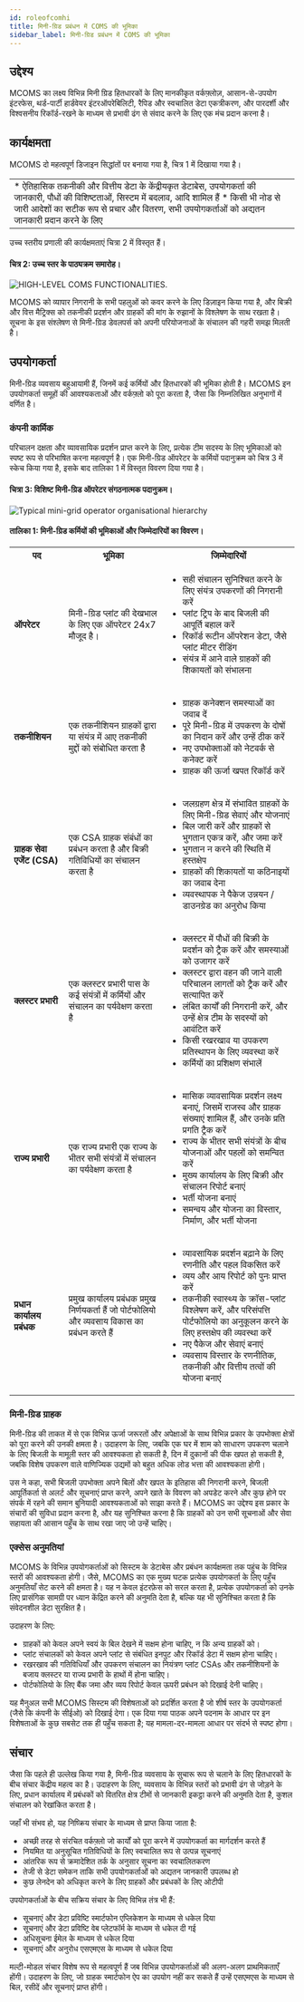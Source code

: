 ```yaml
---
id: roleofcomhi
title: मिनी-ग्रिड प्रबंधन में COMS की भूमिका
sidebar_label: मिनी-ग्रिड प्रबंधन में COMS की भूमिका
---
```


## उद्देश्य
MCOMS का लक्ष्य विभिन्न मिनी ग्रिड हितधारकों के लिए मानकीकृत वर्कफ़्लोज़, आसान-से-उपयोग इंटरफेस, थर्ड-पार्टी हार्डवेयर इंटरऑपरेबिलिटी, रैपिड और स्वचालित डेटा एकत्रीकरण, और पारदर्शी और विश्वसनीय रिकॉर्ड-रखने के माध्यम से प्रभावी ढंग से संवाद करने के लिए एक मंच प्रदान करना है।

## कार्यक्षमता
MCOMS दो महत्वपूर्ण डिजाइन सिद्धांतों पर बनाया गया है, चित्र 1 में दिखाया गया है।

| | |
| - | - |
| * ऐतिहासिक तकनीकी और वित्तीय डेटा के केंद्रीयकृत डेटाबेस, उपयोगकर्ता की जानकारी, पौधों की विशिष्टताओं, सिस्टम में बदलाव, आदि शामिल हैं * किसी भी नोड से जारी आदेशों का सटीक रूप से प्रचार और वितरण, सभी उपयोगकर्ताओं को अद्यतन जानकारी प्रदान करने के लिए |

उच्च स्तरीय प्रणाली की कार्यक्षमताएं चित्रा 2 में विस्तृत हैं।

#### चित्र 2: उच्च स्तर के पाठ्यक्रम समारोह।
![HIGH-LEVEL COMS FUNCTIONALITIES.](./assets/1.2.2Mcomfunc.png)

MCOMS को व्यापार निगरानी के सभी पहलुओं को कवर करने के लिए डिज़ाइन किया गया है, और बिक्री और वित्त मैट्रिक्स को तकनीकी प्रदर्शन और ग्राहकों की मांग के रुझानों के विश्लेषण के साथ रखता है। सूचना के इस संश्लेषण से मिनी-ग्रिड डेवलपर्स को अपनी परियोजनाओं के संचालन की गहरी समझ मिलती है।

## उपयोगकर्ता
मिनी-ग्रिड व्यवसाय बहुआयामी हैं, जिनमें कई कर्मियों और हितधारकों की भूमिका होती है। MCOMS इन उपयोगकर्ता समूहों की आवश्यकताओं और वर्कफ़्लो को पूरा करता है, जैसा कि निम्नलिखित अनुभागों में वर्णित है।

### कंपनी कार्मिक
परिचालन दक्षता और व्यावसायिक प्रदर्शन प्राप्त करने के लिए, प्रत्येक टीम सदस्य के लिए भूमिकाओं को स्पष्ट रूप से परिभाषित करना महत्वपूर्ण है। एक मिनी-ग्रिड ऑपरेटर के कर्मियों पदानुक्रम को चित्र 3 में स्केच किया गया है, इसके बाद तालिका 1 में विस्तृत विवरण दिया गया है।

#### चित्रा 3: विशिष्ट मिनी-ग्रिड ऑपरेटर संगठनात्मक पदानुक्रम।
![Typical mini-grid operator organisational hierarchy](./assets/1.2.3.1OrgHierarchy.png)

#### तालिका 1: मिनी-ग्रिड कर्मियों की भूमिकाओं और जिम्मेदारियों का विवरण।

<table>
  <tr>
    <th> पद </th>
    <th> भूमिका </th>
    <th> जिम्मेदारियों </th>
  </tr>
  <tr>
    <td><b> ऑपरेटर </b></td>
    <td> मिनी-ग्रिड प्लांट की देखभाल के लिए एक ऑपरेटर 24x7 मौजूद है। </ td>
	<td>
		<ul>
                  <li> सही संचालन सुनिश्चित करने के लिए संयंत्र उपकरणों की निगरानी करें </ li>
                  <li> प्लांट ट्रिप के बाद बिजली की आपूर्ति बहाल करें </ li>
                  <li> रिकॉर्ड रूटीन ऑपरेशन डेटा, जैसे प्लांट मीटर रीडिंग </ li>
		  <li> संयंत्र में आने वाले ग्राहकों की शिकायतों को संभालना </ li>
               </ ul>
	</ td>
  </tr>

  <tr>
    	<td> <b> तकनीशियन </ b> </ td>
        <td> एक तकनीशियन ग्राहकों द्वारा या संयंत्र में आए तकनीकी मुद्दों को संबोधित करता है </ td>
        <td>
		<ul>
		  <li> ग्राहक कनेक्शन समस्याओं का जवाब दें </ li>
		  <li> पूरे मिनी-ग्रिड में उपकरण के दोषों का निदान करें और उन्हें ठीक करें </ li>
		  <li> नए उपभोक्ताओं को नेटवर्क से कनेक्ट करें </ li>
		  <li> ग्राहक की ऊर्जा खपत रिकॉर्ड करें </ li>
		</ ul>
	</ td>
  </ tr>
  <tr>
	<td> <b> ग्राहक सेवा एजेंट (CSA) </ b> </ td>
	<td> एक CSA ग्राहक संबंधों का प्रबंधन करता है और बिक्री गतिविधियों का संचालन करता है </ td>
	<td>
		<ul>
		  <li> जलग्रहण क्षेत्र में संभावित ग्राहकों के लिए मिनी-ग्रिड सेवाएं और योजनाएं </ li>
		  <li> बिल जारी करें और ग्राहकों से भुगतान एकत्र करें, और जमा करें </ li>
		  <li> भुगतान न करने की स्थिति में हस्तक्षेप </ li>
		  <li> ग्राहकों की शिकायतों या कठिनाइयों का जवाब देना </ li>
		  <li> व्यवस्थापक ने पैकेज उन्नयन / डाउनग्रेड </ li> का अनुरोध किया
		</ ul>
	</ td>
  </tr>
  <tr>
	<td> <b> क्लस्टर प्रभारी </ b> </ td>
	<td> एक क्लस्टर प्रभारी पास के कई संयंत्रों में कर्मियों और संचालन का पर्यवेक्षण करता है </ td>
	<td>
		<ul>
		  <li> क्लस्टर में पौधों की बिक्री के प्रदर्शन को ट्रैक करें और समस्याओं को उजागर करें </ li>
		  <li> क्लस्टर द्वारा वहन की जाने वाली परिचालन लागतों को ट्रैक करें और सत्यापित करें </ li>
		  <li> लंबित कार्यों की निगरानी करें, और उन्हें क्षेत्र टीम के सदस्यों को आवंटित करें </ li>
		  <li> किसी रखरखाव या उपकरण प्रतिस्थापन के लिए व्यवस्था करें </ li>
		  <li> कर्मियों का प्रशिक्षण </ li> संभालें
		</ ul>
	</ td>
  </tr>
  <tr>
	<td> <b> राज्य प्रभारी </ b> </ td>
	<td> एक राज्य प्रभारी एक राज्य के भीतर सभी संयंत्रों में संचालन का पर्यवेक्षण करता है </ td>
	<td>
		<ul>
		  <li> मासिक व्यावसायिक प्रदर्शन लक्ष्य बनाएं, जिसमें राजस्व और ग्राहक संख्याएं शामिल हैं, और उनके प्रति प्रगति ट्रैक करें </ li>
		  <li> राज्य के भीतर सभी संयंत्रों के बीच योजनाओं और पहलों को समन्वित करें </ li>
		  <li> मुख्य कार्यालय के लिए बिक्री और संचालन रिपोर्ट बनाएं </ li>
		  <li> भर्ती योजना बनाएं </ li>
		  <li> समन्वय और योजना का विस्तार, निर्माण, और भर्ती </ li> योजना
		</ ul>
	</ td>
  </tr>
  <tr>
	<td> <b> प्रधान कार्यालय प्रबंधक </ b> </ td>
	<td> प्रमुख कार्यालय प्रबंधक प्रमुख निर्णयकर्ता हैं जो पोर्टफोलियो और व्यवसाय विकास का प्रबंधन करते हैं </ td>
	<td>
		<ul>
		  <li> व्यावसायिक प्रदर्शन बढ़ाने के लिए रणनीति और पहल विकसित करें </ li>
		  <li> व्यय और आय रिपोर्ट को पुनः प्राप्त करें </ li>
		  <li> तकनीकी स्वास्थ्य के क्रॉस-प्लांट विश्लेषण करें, और परिसंपत्ति पोर्टफोलियो का अनुकूलन करने के लिए हस्तक्षेप की व्यवस्था करें </ li>
		  <li> नए पैकेज और सेवाएं बनाएं </ li>
		  <li> व्यवसाय विस्तार के रणनीतिक, तकनीकी और वित्तीय तत्वों की योजना बनाएं </ li>
		</ ul>
	</ td>
  </tr>
</table>

### मिनी-ग्रिड ग्राहक
मिनी-ग्रिड की ताकत में से एक विभिन्न ऊर्जा जरूरतों और अपेक्षाओं के साथ विभिन्न प्रकार के उपभोक्ता क्षेत्रों को पूरा करने की उनकी क्षमता है। उदाहरण के लिए, जबकि एक घर में शाम को साधारण उपकरण चलाने के लिए बिजली के मामूली स्तर की आवश्यकता हो सकती है, दिन में दुकानों की पीक खपत हो सकती है, जबकि विशेष उपकरण वाले वाणिज्यिक उद्यमों को बहुत अधिक लोड भत्ता की आवश्यकता होगी।

उस ने कहा, सभी बिजली उपभोक्ता अपने बिलों और खपत के इतिहास की निगरानी करने, बिजली आपूर्तिकर्ता से अलर्ट और सूचनाएं प्राप्त करने, अपने खाते के विवरण को अपडेट करने और कुछ होने पर संपर्क में रहने की समान बुनियादी आवश्यकताओं को साझा करते हैं। MCOMS का उद्देश्य इस प्रकार के संचारों की सुविधा प्रदान करना है, और यह सुनिश्चित करना है कि ग्राहकों को उन सभी सूचनाओं और सेवा सहायता की आसान पहुँच के साथ रखा जाए जो उन्हें चाहिए।

### एक्सेस अनुमतियां
MCOMS के विभिन्न उपयोगकर्ताओं को सिस्टम के डेटाबेस और प्रबंधन कार्यक्षमता तक पहुंच के विभिन्न स्तरों की आवश्यकता होगी। जैसे, MCOMS का एक मुख्य घटक प्रत्येक उपयोगकर्ता के लिए पहुँच अनुमतियाँ सेट करने की क्षमता है। यह न केवल इंटरफ़ेस को सरल करता है, प्रत्येक उपयोगकर्ता को उनके लिए प्रासंगिक सामग्री पर ध्यान केंद्रित करने की अनुमति देता है, बल्कि यह भी सुनिश्चित करता है कि संवेदनशील डेटा सुरक्षित है।

उदाहरण के लिए:
* ग्राहकों को केवल अपने स्वयं के बिल देखने में सक्षम होना चाहिए, न कि अन्य ग्राहकों को।
* प्लांट संचालकों को केवल अपने प्लांट से संबंधित इनपुट और रिकॉर्ड डेटा में सक्षम होना चाहिए।
* रखरखाव की गतिविधियाँ और उपकरण संचालन का नियंत्रण प्लांट CSAs और तकनीशियनों के बजाय क्लस्टर या राज्य प्रभारी के हाथों में होना चाहिए।
* पोर्टफोलियो के लिए बैंक जमा और व्यय रिपोर्ट केवल ऊपरी प्रबंधन को दिखाई देनी चाहिए।

यह मैनुअल सभी MCOMS सिस्टम की विशेषताओं को प्रदर्शित करता है जो शीर्ष स्तर के उपयोगकर्ता (जैसे कि कंपनी के सीईओ) को दिखाई देगा। एक दिया गया पाठक अपने पदनाम के आधार पर इन विशेषताओं के कुछ सबसेट तक ही पहुँच सकता है; यह मामला-दर-मामला आधार पर संदर्भ से स्पष्ट होगा।

## संचार
जैसा कि पहले ही उल्लेख किया गया है, मिनी-ग्रिड व्यवसाय के सुचारू रूप से चलाने के लिए हितधारकों के बीच संचार केंद्रीय महत्व का है। उदाहरण के लिए, व्यवसाय के विभिन्न स्तरों को प्रभावी ढंग से जोड़ने के लिए, प्रधान कार्यालय में प्रबंधकों को वितरित क्षेत्र टीमों से जानकारी इकट्ठा करने की अनुमति देता है, कुशल संचालन को रेखांकित करता है।

जहाँ भी संभव हो, यह निष्क्रिय संचार के माध्यम से प्राप्त किया जाता है:
* अच्छी तरह से संरचित वर्कफ़्लो जो कार्यों को पूरा करने में उपयोगकर्ता का मार्गदर्शन करते हैं
* नियमित या अनुसूचित गतिविधियों के लिए स्वचालित रूप से उत्पन्न सूचनाएं
* आंतरिक रूप से क्रमादेशित तर्क के अनुसार सूचना का स्वचालितकरण
* तेजी से डेटा समेकन ताकि सभी उपयोगकर्ताओं को अद्यतन जानकारी उपलब्ध हो
* कुछ लेनदेन को अधिकृत करने के लिए ग्राहकों और प्रबंधकों के लिए ओटीपी

उपयोगकर्ताओं के बीच सक्रिय संचार के लिए विभिन्न तंत्र भी हैं:
* सूचनाएं और डेटा प्रविष्टि स्मार्टफोन एप्लिकेशन के माध्यम से धकेल दिया
* सूचनाएं और डेटा प्रविष्टि वेब प्लेटफॉर्म के माध्यम से धकेल दी गई
* अधिसूचना ईमेल के माध्यम से धकेल दिया
* सूचनाएं और अनुरोध एसएमएस के माध्यम से धकेल दिया

मल्टी-मोडल संचार विशेष रूप से महत्वपूर्ण हैं जब विभिन्न उपयोगकर्ताओं की अलग-अलग प्राथमिकताएँ होंगी। उदाहरण के लिए, जो ग्राहक स्मार्टफोन ऐप का उपयोग नहीं कर सकते हैं उन्हें एसएमएस के माध्यम से बिल, रसीदें और सूचनाएं प्राप्त होंगी।